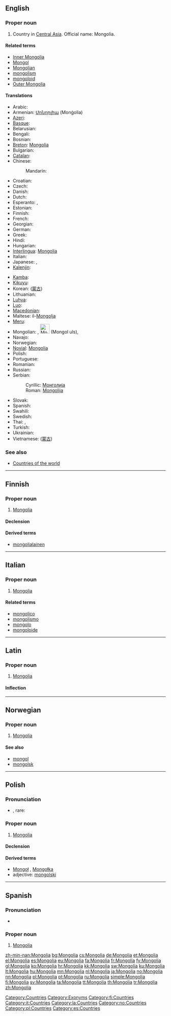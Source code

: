 {{also|mongolia|Mongólia}}
==English==
{{wikipedia}}

===Proper noun===
{{en-proper noun}}

# Country in [[Central Asia]]. Official name: Mongolia.

====Related terms====
* [[Inner Mongolia]]
* [[Mongol]]
* [[Mongolian]]
* [[mongolism]]
* [[mongoloid]]
* [[Outer Mongolia]]

====Translations====
{{trans-top|Central Asian country}}
* Arabic: {{t|ar|منغوليا|f|tr=mongolya, manghuulya}}
* Armenian: [[Մոնղոլիա]] (Monġolia)
* [[Azeri]]: {{t|az|Monqolustan}}
* [[Basque]]: {{t|eu|Mongolia}}
* Belarusian: {{t|be|Манголiя|f|tr=Manhólija|xs=Belarusian}}
* Bengali: {{t-|bn|মঙ্গোলিয়া}}
* Bosnian: {{t-|bs|Mongolija|f}}
* [[Breton]]: [[#Breton|Mongolia]]
* Bulgarian: {{t+|bg|Монголия|f|tr=Mongolija}}
* [[Catalan]]: {{t|ca|Mongòlia|f}}
* Chinese:
*: Mandarin: {{t-|cmn|蒙古|tr=Měnggǔ|sc=Hani}}
* Croatian: {{t+|hr|Mongolija|f}}
* Czech: {{t-|cs|Mongolsko|n}}
* Danish: {{t-|da|Mongoliet}}
* Dutch: {{t+|nl|Mongolië}}
* Esperanto: {{t-|eo|Mongolio|xs=Esperanto}}, {{t-|eo|Mongolujo|xs=Esperanto}}
* Estonian: {{t-|et|Mongoolia}}
* Finnish: {{t+|fi|Mongolia}}
* French: {{t+|fr|Mongolie|f}}
* Georgian: {{t-|ka|მონღოლეთი|tr=monğoleti|sc=Geor|xs=Georgian}}
* German: {{t+|de|Mongolei}}
* Greek: {{t+|el|Μογγολία|f|tr=Mongolía}}
* Hindi: {{t|hi|मंगोलिया|tr=maṅgōliyā|xs=Hindi}}
* Hungarian: {{t+|hu|Mongólia}}
* [[Interlingua]]: [[#Interlingua|Mongolia]]
* Italian: {{t-|it|Mongolia|f}}
* Japanese: {{t+|ja|モンゴル|tr=Mongoru}}, {{t-|ja|蒙古|tr=もうこ, Mōko}}
* [[Kalenjin]]: {{tø|kln|Mongolia}}
{{trans-mid}}
* [[Kamba]]: {{tø|kam|Mongolia}}
* [[Kikuyu]]: {{tø|ki|Mongolia}}
* Korean: {{t+|ko|몽골|tr=Monggol|sc=Hang}} ([[蒙古]])
* Lithuanian: {{t+|lt|Mongolija|f|xs=Lithuanian}}
* [[Luhya]]: {{tø|luy|Mongolia}}
* [[Luo]]: {{tø|luo|Mongolia}}
* [[Macedonian]]: {{t-|mk|Монголија|f|tr=Mongólija}}
* Maltese: il-[[Mongolja]]
* [[Meru]]: {{tø|mer|Mongolia}}
* Mongolian: {{t+|mn|Монгол улс|tr=Mongol uls|sc=Cyrl|xs=Mongolian}}, [[File:Monggol ulus.svg|30px]] (Mongol uls),  {{t-|mn|Монгол|tr=Mongol|sc=Cyrl|xs=Mongolian}}
* Navajo: {{tø|nv|Mongol bikéyah}}
* Norwegian: {{t+|no|Mongolia}}
* [[Novial]]: [[Mongolia]]
* Polish: {{t+|pl|Mongolia|f}}
* Portuguese: {{t+|pt|Mongólia|f}}
* Romanian: {{t-|ro|Mongolia|f}}
* Russian: {{t-|ru|Монголия|f|tr=Mongólija}}
* Serbian:
*: Cyrillic: [[Монголија#Serbian|Монголија]] {{f}}
*: Roman: [[Mongolija#Serbian|Mongolija]] {{f}}
* Slovak: {{t-|sk|Mongolsko|n}}
* Spanish: {{t+|es|Mongolia|f}}
* Swahili: {{t+|sw|Mongolia|xs=Swahili}}
* Swedish: {{t+|sv|Mongoliet}}
* Thai: {{t|th|มองโกเลีย|tr=mxngkoleīy}},  {{t|th|มองโกเลีย|tr=mong-goh-lia}}
* Turkish: {{t+|tr|Moğolistan}}
* Ukrainian: {{t|uk|Монголiя|f|tr=Monhólija|xs=Ukrainian}}
* Vietnamese: {{t-|vi|Mông Cổ|xs=Vietnamese}}  ([[蒙古]])
{{trans-bottom}}

===See also===
* [[Appendix:Countries of the world|Countries of the world]]

[[Category:Countries]]
[[Category:Exonyms]]

----

==Finnish==
{{wikipedia|lang=fi}}

===Proper noun===
{{infl|fi|proper noun}}

# [[#English|Mongolia]]

====Declension====
{{fi-decl-kulkija|Mongoli|nopl=1}}

====Derived terms====
* [[mongolialainen]]

[[Category:fi:Countries]]

----

==Italian==
{{wikipedia|lang=it}}

===Proper noun===
{{infl|it|proper noun|g=f}}

# [[#English|Mongolia]]

====Related terms====
* [[mongolico]]
* [[mongolismo]]
* [[mongolo]]
* [[mongoloide]]

[[Category:it:Countries]]

----

==Latin==
{{wikipedia|lang=la}}

===Proper noun===
{{la-proper noun|Mongolia|Mongoliae|Mongoliae|f|first}}

# [[Mongolia#English|Mongolia]]

====Inflection====
{{la-decl-1st-loc|Mongoli|Mongoli}}

[[Category:la:Countries]]

----

==Norwegian==

===Proper noun===
{{infl|no|proper noun}}

# [[#English|Mongolia]]

====See also====
* [[mongol]]
* [[mongolsk]]

[[Category:no:Countries]]

----

==Polish==

===Pronunciation===
* {{IPA|/mɔŋˈɡɔlja/|lang=pl}}, rare: {{IPAchar|/mɔnˈɡɔlja/}}

===Proper noun===
{{infl|pl|proper noun|g=f}}

# [[#English|Mongolia]]

====Declension====
{{pl-decl-noun-sing
|Mongolia
|Mongolii
|Mongolii
|Mongolię
|Mongolią
|Mongolii
|Mongolio
}}

====Derived terms====
* [[Mongoł]] {{m}}, [[Mongołka]] {{f}}
* adjective: [[mongolski]]

[[Category:pl:Countries]]

----
==Spanish==
{{wikipedia|lang=es}}
===Pronunciation===
* {{IPA|/moŋˈɡolja/|lang=pl}}
===Proper noun===
{{es-proper noun|f}}

# [[#English|Mongolia]]

[[Category:es:Countries]]

[[zh-min-nan:Mongolia]]
[[bg:Mongolia]]
[[cs:Mongolia]]
[[de:Mongolia]]
[[et:Mongolia]]
[[el:Mongolia]]
[[es:Mongolia]]
[[eu:Mongolia]]
[[fa:Mongolia]]
[[fr:Mongolia]]
[[fy:Mongolia]]
[[gl:Mongolia]]
[[ko:Mongolia]]
[[hr:Mongolia]]
[[kk:Mongolia]]
[[sw:Mongolia]]
[[ku:Mongolia]]
[[lt:Mongolia]]
[[hu:Mongolia]]
[[mn:Mongolia]]
[[nl:Mongolia]]
[[ja:Mongolia]]
[[no:Mongolia]]
[[nn:Mongolia]]
[[pl:Mongolia]]
[[pt:Mongolia]]
[[ru:Mongolia]]
[[simple:Mongolia]]
[[fi:Mongolia]]
[[sv:Mongolia]]
[[ta:Mongolia]]
[[tt:Mongolia]]
[[th:Mongolia]]
[[tr:Mongolia]]
[[zh:Mongolia]]